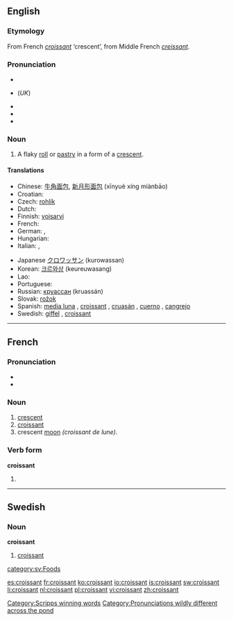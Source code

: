 {{see|Croissant}}
==English==
{{wikipedia}}
===Etymology===
From French ''[[#French|croissant]]'' ‘crescent’, from Middle French ''[[creissant]]''.

===Pronunciation===
*{{IPA|/kɹwəˈsɑnt/ (''Canadian'')}}
*{{IPA|/ˈkwæsɑ̃/, /ˈkɹwæsɑ̃/}} (''UK'')
*{{IPA|/kɻəˈsɑnt/}}
*{{Audio|en-ca-croissant.ogg|Audio (CA)}}
*{{audio|en-us-croissant.ogg|Audio (US)}}

===Noun===
{{en-noun}}

# A flaky [[roll]] or [[pastry]] in a form of a [[crescent]].

====Translations====
{{top}}
* Chinese: [[牛角面包]], [[新月形面包]] (xīnyuè xíng miànbāo)
* Croatian: {{t-|hr|kroasan|m}}
* Czech: [[rohlík]] {{m}}
* Dutch: {{t+|nl|croissant|m}}
* Finnish: [[voisarvi]]
* French: {{t+|fr|croissant|m}}
* German: {{t-|de|Croissant|n}}, {{t-|de|Hörnchen|n}}
* Hungarian: {{t+|hu|kifli}}
* Italian: {{t-|it|brioche|f}}, {{t+|it|cornetto|m}}
{{mid}}
* Japanese [[クロワッサン]] (kurowassan)
* Korean: [[크르와상]] (keureuwasang)
* Lao: {{t|lo|ຄົວຊ່ອງ|tr=khua-sööng|sc=Laoo}}
* Portuguese: {{t-|pt|croissant|m}}
* Russian: [[круассан]] (kruassán) {{m}}
* Slovak: [[rožok]] {{m}}
* Spanish: [[media luna]] {{f}}, [[croissant]] {{m}}, [[cruasán]] {{m}}, [[cuerno]] {{m}}, [[cangrejo]] {{m}} {{italbrac|Costa Rica}}
* Swedish: [[giffel]] {{c}}, [[#English|croissant]] {{c}}
{{bottom}}

[[Category:Scripps winning words]]
[[Category:Pronunciations wildly different across the pond]]

----

==French==

===Pronunciation===
*{{IPA|/kʁwasɑ̃/}}
*{{Audio|Fr-croissant2.ogg|Audio (FR)}}

===Noun===
{{fr-noun|m}}

# [[crescent]]
# [[#English|croissant]]
# crescent [[moon]] ''(croissant de lune)''.

===Verb form===
'''croissant'''

# {{present participle of|croître|lang=French}}

----

==Swedish==

===Noun===
{{sv-noun-reg-er}}
'''croissant''' {{c}}

# [[#English|croissant]]

[[category:sv:Foods]]

[[es:croissant]]
[[fr:croissant]]
[[ko:croissant]]
[[io:croissant]]
[[is:croissant]]
[[sw:croissant]]
[[li:croissant]]
[[nl:croissant]]
[[pl:croissant]]
[[vi:croissant]]
[[zh:croissant]]